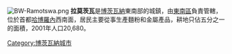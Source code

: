 {{Unreferenced|time=2018-03-10T06:25:13+00:00}}
[[File:BW-Ramotswa.png|right]]
'''拉莫茨瓦'''是[[博茨瓦納|博茨瓦納]]東南部的城鎮，由[[東南區_(博茨瓦納)|東南區]]負責管轄，位於首都[[哈博羅內|哈博羅內]]西南面，居民主要從事生產麵粉和金屬產品，耕地只佔五分之一的面積，2001年人口20,680。

{{Coord|24|52|S|25|49|E|region:BW_type:city|display=title}}
{{Botswana-stub}}

[[Category:博茨瓦納城市|Category:博茨瓦納城市]]